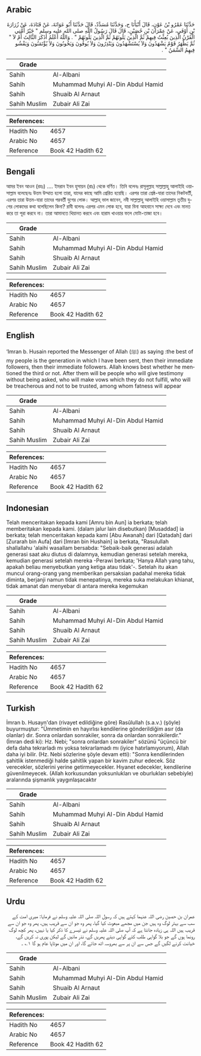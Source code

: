## Arabic


<div dir="rtl" lang="ar" style={{fontSize:'larger',backgroundColor:'#f8f9fa',padding:20}}>
حَدَّثَنَا عَمْرُو بْنُ عَوْنٍ، قَالَ أَنْبَأَنَا ح، وَحَدَّثَنَا مُسَدَّدٌ، قَالَ حَدَّثَنَا أَبُو عَوَانَةَ، عَنْ قَتَادَةَ، عَنْ زُرَارَةَ بْنِ أَوْفَى، عَنْ عِمْرَانَ بْنِ حُصَيْنٍ، قَالَ قَالَ رَسُولُ اللَّهِ صلى الله عليه وسلم ‏"‏ خَيْرُ أُمَّتِي الْقَرْنُ الَّذِينَ بُعِثْتُ فِيهِمْ ثُمَّ الَّذِينَ يَلُونَهُمْ ثُمَّ الَّذِينَ يَلُونَهُمْ ‏"‏ ‏.‏ وَاللَّهُ أَعْلَمُ أَذَكَرَ الثَّالِثَ أَمْ لاَ ‏"‏ ثُمَّ يَظْهَرُ قَوْمٌ يَشْهَدُونَ وَلاَ يُسْتَشْهَدُونَ وَيَنْذِرُونَ وَلاَ يُوفُونَ وَيَخُونُونَ وَلاَ يُؤْتَمَنُونَ وَيَفْشُو فِيهِمُ السِّمَنُ ‏"‏ ‏.‏
</div>
<div style={{backgroundColor:'#f8f9fa',padding:20, marginBottom: 10}}><table> <thead> <tr> <th>Grade</th> <th></th> </tr> </thead> <tbody> <tr><td>Sahih</td><td>Al-Albani</td></tr><tr><td>Sahih</td><td>Muhammad Muhyi Al-Din Abdul Hamid</td></tr><tr><td>Sahih</td><td>Shuaib Al Arnaut</td></tr><tr><td>Sahih Muslim</td><td>Zubair Ali Zai</td></tr></tbody></table><table> <thead> <tr> <th>References:</th> <th></th> </tr> </thead> <tbody><tr><td>Hadith No</td><td>4657</td></tr><tr><td>Arabic No</td><td>4657</td></tr><tr><td>Reference</td><td>Book 42 Hadith 62</td></tr></tbody></table></div>

## Bengali


<div dir="ltr" lang="bn" style={{fontSize:'larger',backgroundColor:'#f8f9fa',padding:20}}>
আমর ইবন আওন (রহঃ) .... ইমরান ইবন হুসায়ন (রাঃ) থেকে বর্ণিত। তিনি বলেনঃ রাসূলুল্লাহ সাল্লাল্লাহু আলাইহি ওয়াসাল্লাম বলেছেনঃ উত্তম উম্মাত হলো তারা, যাদের কাছে আমি প্রেরিত হয়েছি। এরপর তারা শ্রেষ্ঠ-যারা তাদের নিকটবর্তী, এরপর তারা উত্তম-যারা তাদের পরবর্তী যুগের লোক। আল্লাহ্‌ ভাল জানেন, নবী সাল্লাল্লাহু আলাইহি ওয়াসাল্লাম তৃতীয় যুগের লোকদের কথা বলেছিলেন কিনা? রাবী বলেনঃ এরপর এমন লোক হবে, যারা বিনা আহবানে সাক্ষ্য দেবে এবং মানত করে তা পূরা করবে না। তারা আমানতে খিয়ানত করবে এবং হারাম খাওয়ার ফলে মোটা-তাজা হবে।
</div>
<div style={{backgroundColor:'#f8f9fa',padding:20, marginBottom: 10}}><table> <thead> <tr> <th>Grade</th> <th></th> </tr> </thead> <tbody> <tr><td>Sahih</td><td>Al-Albani</td></tr><tr><td>Sahih</td><td>Muhammad Muhyi Al-Din Abdul Hamid</td></tr><tr><td>Sahih</td><td>Shuaib Al Arnaut</td></tr><tr><td>Sahih Muslim</td><td>Zubair Ali Zai</td></tr></tbody></table><table> <thead> <tr> <th>References:</th> <th></th> </tr> </thead> <tbody><tr><td>Hadith No</td><td>4657</td></tr><tr><td>Arabic No</td><td>4657</td></tr><tr><td>Reference</td><td>Book 42 Hadith 62</td></tr></tbody></table></div>

## English


<div dir="ltr" lang="en" style={{fontSize:'larger',backgroundColor:'#f8f9fa',padding:20}}>
‘Imran b. Husain reported the Messenger of Allah (ﷺ) as saying :the best of my people is the generation in which I have been sent, then their immediate followers, then their immediate followers. Allah knows best whether he mentioned the third or not. After them will be people who will give testimony without being asked, who will make vows which they do not fulfill, who will be treacherous and not to be trusted, among whom fatness will appear
</div>
<div style={{backgroundColor:'#f8f9fa',padding:20, marginBottom: 10}}><table> <thead> <tr> <th>Grade</th> <th></th> </tr> </thead> <tbody> <tr><td>Sahih</td><td>Al-Albani</td></tr><tr><td>Sahih</td><td>Muhammad Muhyi Al-Din Abdul Hamid</td></tr><tr><td>Sahih</td><td>Shuaib Al Arnaut</td></tr><tr><td>Sahih Muslim</td><td>Zubair Ali Zai</td></tr></tbody></table><table> <thead> <tr> <th>References:</th> <th></th> </tr> </thead> <tbody><tr><td>Hadith No</td><td>4657</td></tr><tr><td>Arabic No</td><td>4657</td></tr><tr><td>Reference</td><td>Book 42 Hadith 62</td></tr></tbody></table></div>

## Indonesian


<div dir="ltr" lang="id" style={{fontSize:'larger',backgroundColor:'#f8f9fa',padding:20}}>
Telah menceritakan kepada kami [Amru bin Aun] ia berkata; telah memberitakan kepada kami. (dalam jalur lain disebutkan) [Musaddad] ia berkata; telah menceritakan kepada kami [Abu Awanah] dari [Qatadah] dari [Zurarah bin Aufa] dari [Imran bin Hushain] ia berkata, "Rasulullah shallallahu 'alaihi wasallam bersabda: "Sebaik-baik generasi adalah generasi saat aku diutus di dalamnya, kemudian generasi setelah mereka, kemudian generasi setelah mereka -Perawi berkata; 'Hanya Allah yang tahu, apakah beliau menyebutkan yang ketiga atau tidak'-. Setelah itu akan muncul orang-orang yang memberikan persaksian padahal mereka tidak diminta, berjanji namun tidak menepatinya, mereka suka melakukan khianat, tidak amanat dan menyebar di antara mereka kegemukan
</div>
<div style={{backgroundColor:'#f8f9fa',padding:20, marginBottom: 10}}><table> <thead> <tr> <th>Grade</th> <th></th> </tr> </thead> <tbody> <tr><td>Sahih</td><td>Al-Albani</td></tr><tr><td>Sahih</td><td>Muhammad Muhyi Al-Din Abdul Hamid</td></tr><tr><td>Sahih</td><td>Shuaib Al Arnaut</td></tr><tr><td>Sahih Muslim</td><td>Zubair Ali Zai</td></tr></tbody></table><table> <thead> <tr> <th>References:</th> <th></th> </tr> </thead> <tbody><tr><td>Hadith No</td><td>4657</td></tr><tr><td>Arabic No</td><td>4657</td></tr><tr><td>Reference</td><td>Book 42 Hadith 62</td></tr></tbody></table></div>

## Turkish


<div dir="ltr" lang="tr" style={{fontSize:'larger',backgroundColor:'#f8f9fa',padding:20}}>
İmran b. Husayn'dan (rivayet edildiğine göre) Rasûlullah (s.a.v.) (şöyle) buyurmuştur: "Ümmetimin en hayırlısı kendilerine gönderildiğim asır (da olanlar) dır. Sonra onlardan sonrakiler, sonra da onlardan sonrakilerdir." (İmran dedi ki): Hz. Nebi; "sonra onlardan sonrakiler" sözünü "üçüncü bir defa daha tekrarladı mı yoksa tekrarlamadı mı (iyice hatırlamıyorum), Allah daha iyi bilir. (Hz. Nebi sözlerine şöyle devam etti): "Sonra kendilerinden şahitlik istenmediği halde şahitlik yapan bir kavim zuhur edecek. Söz verecekler, sözlerini yerine getirmeyecekler. Hıyanet edecekler, kendilerine güvenilmeyecek. (Allah korkusundan yoksunlukları ve oburlukla­rı sebebiyle) aralarında şişmanlık yaygınlaşacaktır
</div>
<div style={{backgroundColor:'#f8f9fa',padding:20, marginBottom: 10}}><table> <thead> <tr> <th>Grade</th> <th></th> </tr> </thead> <tbody> <tr><td>Sahih</td><td>Al-Albani</td></tr><tr><td>Sahih</td><td>Muhammad Muhyi Al-Din Abdul Hamid</td></tr><tr><td>Sahih</td><td>Shuaib Al Arnaut</td></tr><tr><td>Sahih Muslim</td><td>Zubair Ali Zai</td></tr></tbody></table><table> <thead> <tr> <th>References:</th> <th></th> </tr> </thead> <tbody><tr><td>Hadith No</td><td>4657</td></tr><tr><td>Arabic No</td><td>4657</td></tr><tr><td>Reference</td><td>Book 42 Hadith 62</td></tr></tbody></table></div>

## Urdu


<div dir="rtl" lang="ur" style={{fontSize:'larger',backgroundColor:'#f8f9fa',padding:20}}>
عمران بن حصین رضی اللہ عنہما کہتے ہیں کہ رسول اللہ صلی اللہ علیہ وسلم نے فرمایا: میری امت کے سب سے بہتر لوگ وہ ہیں جن میں مجھے مبعوث کیا گیا، پھر وہ جو ان سے قریب ہیں، پھر وہ جو ان سے قریب ہیں اللہ ہی زیادہ جانتا ہے کہ آپ صلی اللہ علیہ وسلم نے تیسرے کا ذکر کیا یا نہیں، پھر کچھ لوگ رونما ہوں گے جو بلا گواہی طلب کئے گواہی دیتے پھریں گے، نذر مانیں گے لیکن پوری نہ کریں گے، خیانت کرنے لگیں گے جس سے ان پر سے بھروسہ اٹھ جائے گا، اور ان میں موٹاپا عام ہو گا ۱؎ ۔
</div>
<div style={{backgroundColor:'#f8f9fa',padding:20, marginBottom: 10}}><table> <thead> <tr> <th>Grade</th> <th></th> </tr> </thead> <tbody> <tr><td>Sahih</td><td>Al-Albani</td></tr><tr><td>Sahih</td><td>Muhammad Muhyi Al-Din Abdul Hamid</td></tr><tr><td>Sahih</td><td>Shuaib Al Arnaut</td></tr><tr><td>Sahih Muslim</td><td>Zubair Ali Zai</td></tr></tbody></table><table> <thead> <tr> <th>References:</th> <th></th> </tr> </thead> <tbody><tr><td>Hadith No</td><td>4657</td></tr><tr><td>Arabic No</td><td>4657</td></tr><tr><td>Reference</td><td>Book 42 Hadith 62</td></tr></tbody></table></div>